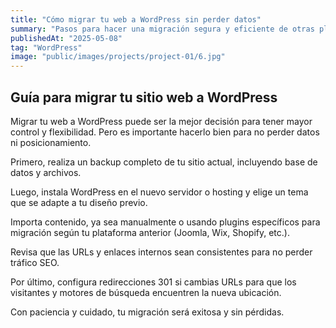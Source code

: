 ```yaml
---
title: "Cómo migrar tu web a WordPress sin perder datos"
summary: "Pasos para hacer una migración segura y eficiente de otras plataformas a WordPress."
publishedAt: "2025-05-08"
tag: "WordPress"
image: "public/images/projects/project-01/6.jpg"
---
```


## Guía para migrar tu sitio web a WordPress

Migrar tu web a WordPress puede ser la mejor decisión para tener mayor control y flexibilidad. Pero es importante hacerlo bien para no perder datos ni posicionamiento.

Primero, realiza un backup completo de tu sitio actual, incluyendo base de datos y archivos.

Luego, instala WordPress en el nuevo servidor o hosting y elige un tema que se adapte a tu diseño previo.

Importa contenido, ya sea manualmente o usando plugins específicos para migración según tu plataforma anterior (Joomla, Wix, Shopify, etc.).

Revisa que las URLs y enlaces internos sean consistentes para no perder tráfico SEO.

Por último, configura redirecciones 301 si cambias URLs para que los visitantes y motores de búsqueda encuentren la nueva ubicación.

Con paciencia y cuidado, tu migración será exitosa y sin pérdidas.
